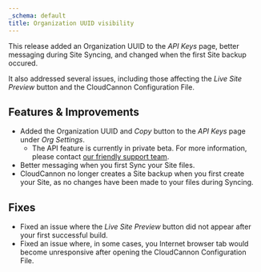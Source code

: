 ```yaml
---
_schema: default
title: Organization UUID visibility
---
```

This release added an Organization UUID to the *API Keys* page, better messaging during Site Syncing, and changed when the first Site backup occured.

It also addressed several issues, including those affecting the *Live Site Preview* button and the CloudCannon Configuration File.

## Features & Improvements

* Added the Organization UUID and *Copy* button to the *API Keys* page under *Org Settings*.
  * The API feature is currently in private beta. For more information, please contact [our friendly support team](/support/).
* Better messaging when you first Sync your Site files.
* CloudCannon no longer creates a Site backup when you first create your Site, as no changes have been made to your files during Syncing.

## Fixes

* Fixed an issue where the *Live Site Preview* button did not appear after your first successful build.
* Fixed an issue where, in some cases, you Internet browser tab would become unresponsive after opening the CloudCannon Configuration File.